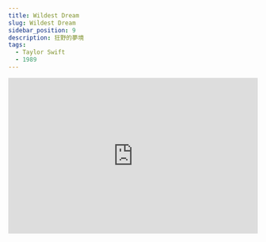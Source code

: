 ---
title: Wildest Dream
slug: Wildest Dream
sidebar_position: 9
description: 狂野的夢境
tags:
  - Taylor Swift
  - 1989
---


<iframe width="100%" height="315" src="https://www.youtube.com/embed/29AAFoSrkZk" title="YouTube video player" frameborder="0" allow="accelerometer; autoplay; clipboard-write; encrypted-media; gyroscope; picture-in-picture; web-share" allowfullscreen></iframe>